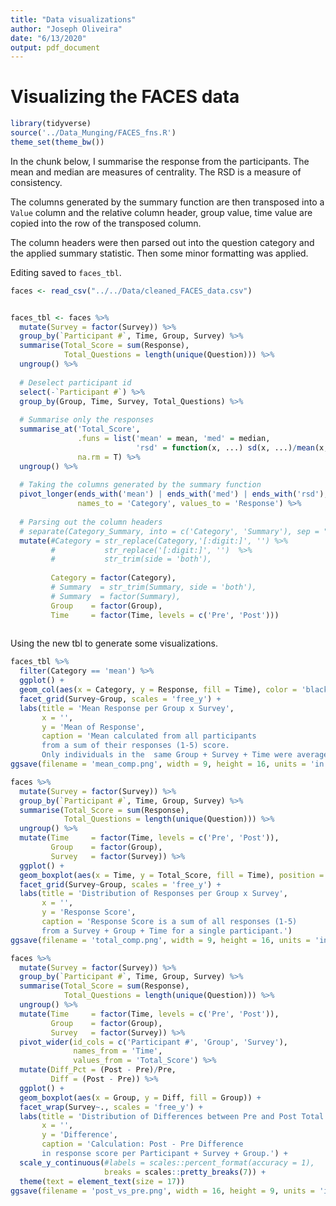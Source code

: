 ```yaml
---
title: "Data visualizations"
author: "Joseph Oliveira"
date: "6/13/2020"
output: pdf_document
---
```


# Visualizing the FACES data

```r
library(tidyverse)
source('../Data_Munging/FACES_fns.R')
theme_set(theme_bw())
```

In the chunk below, I summarise the response from the participants. The mean and median are measures of centrality. The RSD is a measure of consistency.

The columns generated by the summary function are then transposed into a `Value` column and the relative column header, group value, time value are copied into the row of the transposed column.

The column headers were then parsed out into the question category and the applied summary statistic. Then some minor formatting was applied. 

Editing saved to `faces_tbl`. 

```r
faces <- read_csv("../../Data/cleaned_FACES_data.csv")


faces_tbl <- faces %>% 
  mutate(Survey = factor(Survey)) %>%
  group_by(`Participant #`, Time, Group, Survey) %>%
  summarise(Total_Score = sum(Response),
            Total_Questions = length(unique(Question))) %>%
  ungroup() %>%
  
  # Deselect participant id
  select(-`Participant #`) %>%
  group_by(Group, Time, Survey, Total_Questions) %>%
  
  # Summarise only the responses
  summarise_at('Total_Score', 
               .funs = list('mean' = mean, 'med' = median, 
                            'rsd' = function(x, ...) sd(x, ...)/mean(x, ...)), 
               na.rm = T) %>%
  ungroup() %>%
  
  # Taking the columns generated by the summary function
  pivot_longer(ends_with('mean') | ends_with('med') | ends_with('rsd'),
               names_to = 'Category', values_to = 'Response') %>%
  
  # Parsing out the column headers
  # separate(Category_Summary, into = c('Category', 'Summary'), sep = "_") %>%
  mutate(#Category = str_replace(Category,'[:digit:]', '') %>% 
         #           str_replace('[:digit:]', '')  %>% 
         #           str_trim(side = 'both'),
         
         Category = factor(Category),
         # Summary  = str_trim(Summary, side = 'both'),
         # Summary  = factor(Summary),
         Group    = factor(Group),
         Time     = factor(Time, levels = c('Pre', 'Post')))
  
```


Using the new tbl to generate some visualizations.

```r
faces_tbl %>%
  filter(Category == 'mean') %>%
  ggplot() +
  geom_col(aes(x = Category, y = Response, fill = Time), color = 'black', position = 'dodge') +
  facet_grid(Survey~Group, scales = 'free_y') +
  labs(title = 'Mean Response per Group x Survey', 
       x = '',
       y = 'Mean of Response',
       caption = 'Mean calculated from all participants
       from a sum of their responses (1-5) score.
       Only individuals in the  same Group + Survey + Time were averaged')
ggsave(filename = 'mean_comp.png', width = 9, height = 16, units = 'in')
```

```r
faces %>% 
  mutate(Survey = factor(Survey)) %>%
  group_by(`Participant #`, Time, Group, Survey) %>%
  summarise(Total_Score = sum(Response),
            Total_Questions = length(unique(Question))) %>%
  ungroup() %>%
  mutate(Time     = factor(Time, levels = c('Pre', 'Post')), 
         Group    = factor(Group),
         Survey   = factor(Survey)) %>%
  ggplot() +
  geom_boxplot(aes(x = Time, y = Total_Score, fill = Time), position = 'dodge') +
  facet_grid(Survey~Group, scales = 'free_y') +
  labs(title = 'Distribution of Responses per Group x Survey', 
       x = '',
       y = 'Response Score',
       caption = 'Response Score is a sum of all responses (1-5) 
       from a Survey + Group + Time for a single participant.')
ggsave(filename = 'total_comp.png', width = 9, height = 16, units = 'in')
```

```r
faces %>% 
  mutate(Survey = factor(Survey)) %>%
  group_by(`Participant #`, Time, Group, Survey) %>%
  summarise(Total_Score = sum(Response),
            Total_Questions = length(unique(Question))) %>%
  ungroup() %>%
  mutate(Time     = factor(Time, levels = c('Pre', 'Post')), 
         Group    = factor(Group),
         Survey   = factor(Survey)) %>%
  pivot_wider(id_cols = c('Participant #', 'Group', 'Survey'),
              names_from = 'Time',
              values_from = 'Total_Score') %>%
  mutate(Diff_Pct = (Post - Pre)/Pre,
         Diff = (Post - Pre)) %>%
  ggplot() +
  geom_boxplot(aes(x = Group, y = Diff, fill = Group)) +
  facet_wrap(Survey~., scales = 'free_y') +
  labs(title = 'Distribution of Differences between Pre and Post Total Scores', 
       x = '',
       y = 'Difference',
       caption = 'Calculation: Post - Pre Difference
       in response score per Participant + Survey + Group.') +
  scale_y_continuous(#labels = scales::percent_format(accuracy = 1),
                     breaks = scales::pretty_breaks(7)) +
  theme(text = element_text(size = 17))
ggsave(filename = 'post_vs_pre.png', width = 16, height = 9, units = 'in')
```

